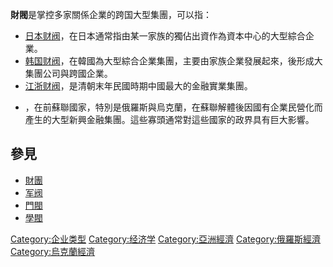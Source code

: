 '''財閥'''是掌控多家關係企業的跨国大型集團，可以指：

*[[日本财阀|日本财阀]]，在日本通常指由某一家族的獨佔出資作為資本中心的大型綜合企業。
*[[韩国财阀|韩国财阀]]，在韓國為大型綜合企業集團，主要由家族企業發展起來，後形成大集團公司與跨國企業。
*[[江浙财阀|江浙财阀]]，是清朝末年民國時期中國最大的金融實業集團。
*{{link-ru|經濟寡頭|Олигархия|經濟寡頭或金融寡頭}}，在前蘇聯國家，特別是俄羅斯與烏克蘭，在蘇聯解體後因國有企業民營化而產生的大型新興金融集團。這些寡頭通常對這些國家的政界具有巨大影響。

== 參見 ==
*[[財團|財團]]
*[[军阀|军阀]]
*[[門閥|門閥]]
*[[學閥|學閥]]
{{disambig|J|Cat=二字消歧義}}


[[Category:企业类型|Category:企业类型]]
[[Category:经济学|Category:经济学]]
[[Category:亞洲經濟|Category:亞洲經濟]]
[[Category:俄羅斯經濟|Category:俄羅斯經濟]]
[[Category:烏克蘭經濟|Category:烏克蘭經濟]]